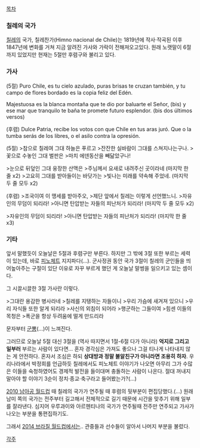[[목차]]

=== 칠레의 국가 ===
[[칠레]]의 국가, 칠레찬가(Himno nacional de Chile)는 1819년에 작사·작곡된 이후 1847년에 변화를 거쳐 지금 알려진 가사와 가락이 전해져오고있다.
원래 노랫말이 6절까지 있었지만 현재는 5절만 후렴구와 불리고 있다.

{{{#!html
<iframe width="480" height="360" src="//www.youtube.com/embed/f9IeLVWFOS0" frameborder="0" allowfullscreen></iframe>
}}}

=== 가사 ===
(5절)
Puro Chile, es tu cielo azulado,
puras brisas te cruzan también,
y tu campo de flores bordado
es la copia feliz del Edén.

Majestuosa es la blanca montaña
que te dio por baluarte el Señor, (bis)
y ese mar que tranquilo te baña
te promete futuro esplendor. (bis dos últimos versos)

(후렴)
Dulce Patria, recibe los votos
con que Chile en tus aras juró.
Que o la tumba serás de los libres,
o el asilo contra la opresión.

(5절)
>참으로 칠레여 그대 하늘은 푸르고
>잔잔한 실바람이 그대를 스쳐지나는구나.
>꽃으로 수놓인 그대 벌판은
>마치 에덴동산을 빼닮았구나!

>눈으로 뒤덮인 그대 웅장한 산맥은
>주님께서 요새로 내려주신 곳이라네 (마지막 한 줄 x2)
>고요히 그대를 받아들이는 바닷가는
>빛나는 미래를 약속해 주었네. (마지막 두 줄 모두 x2)

(후렴)
>조국이여 이 맹세를 받아주오,
>제단 앞에서 칠레는 이렇게 선언했느니.
>자유인의 무덤이 되리라!
>아니면 탄압받는 자들의 피난처가 되리라! (마지막 두 줄 모두 x2)

>자유인의 무덤이 되리라!
>아니면 탄압받는 자들의 피난처가 되리라! (마지막 한 줄 x3)

=== 기타 ===
앞서 말했듯이 오늘날은 5절과 후렴구만 부른다. 하지만 그 밖에 3절 또한 부르는 세력이 있는데, 바로 [[아우구스토 피노체트|피노체트]] 지지파다(…). 군사정권 동안 국가 3절이 칠레의 군인들을 띄어높아주는 구절이 있단 이유로 자꾸 부르게 했던 게 오늘날 말썽을 일으키고 있는 셈이다.

그 시끌시끌한 3절 가사란 이렇다.

>그대란 용감한 병사라네
>칠레를 지탱하는 자들이니
>우리 가슴에 새겨져 있으니
>우리 자식들 또한 알게 되리라
>사신의 외침이 되어라
>행군하는 그들이여
>힘센 이들의 목청은
>폭군을 항상 두려움에 떨게 만드리라

문자부터 [[국뽕|군뽕]](...)이 느껴진다.

그러므로 오늘날 5절 대신 3절을 (역사 따지면서 1절-6절 다가 아니라) '''억지로 그리고 일부러''' 부르는 사람이 있다면... 혼자 경각심은 가져도 좋으나 그걸 티나게 나타내지 않는 게 안전하다. 혼자서 조심은 하되 '''상대방과 정말 불알친구가 아니라면 조용히 하자'''. 우리나라에서 박정희를 언급하듯 칠레에서도 피노체트 이야기가 나오면 아무리 그가 수많은 이들을 숙청하였어도 경제적 발전을 들이대며 충돌하는 사람이 나온다. 절대 꺼내지 말아야 할 이야기 3순이 정치·종교·축구라고 들어봤는가?(...)

[[2010 남아공 월드컵]] 때 칠레의 국가가 연주될 때 후렴의 뒷부분이 편집당했다.(...)
원래 남미 쪽의 국가는 전주부터 길고해서 전체적으로 길기 때문에 시간을 맞추기 위해 일부를 잘라낸다. 심지어 우루과이와 아르헨티나의 국가가 연주될때 전주만 연주되고 가사가 나오는 부분을 통편집하기도.

그래서 [[2014 브라질 월드컵]]에서는..
{{{#!html
<iframe width="560" height="315" src="//www.youtube.com/embed/au75h_ibWdg" frameborder="0" allowfullscreen></iframe>
}}}
관중들과 선수들이 알아서 나머지 부분을 불렀다.

[[각주]]
